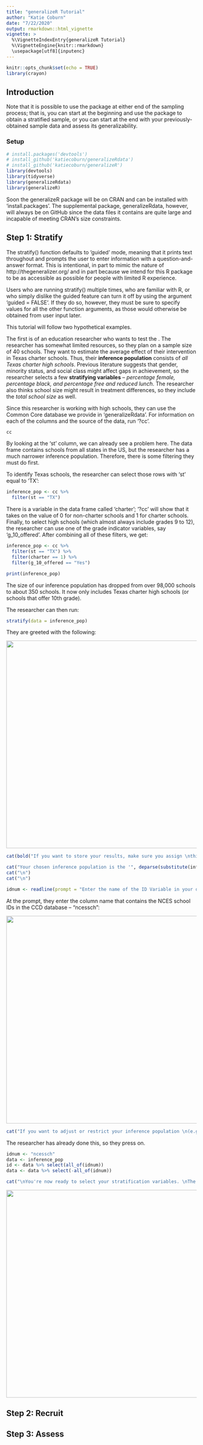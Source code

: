 ```yaml
---
title: "generalizeR Tutorial"
author: "Katie Coburn"
date: "7/22/2020"
output: rmarkdown::html_vignette
vignette: >
  %\VignetteIndexEntry{generalizeR Tutorial}
  %\VignetteEngine{knitr::rmarkdown}
  \usepackage[utf8]{inputenc}
---
```


```r
knitr::opts_chunk$set(echo = TRUE)
library(crayon)
```

## Introduction

Note that it is possible to use the package at either end of the sampling process; that is, you can start at the beginning and use the package to obtain a stratified sample, or you can start at the end with your previously-obtained sample data and assess its generalizability.

### Setup

```r
# install.packages('devtools')
# install_github('katiecoburn/generalizeRdata')
# install_github('katiecoburn/generalizeR')
library(devtools)
library(tidyverse)
library(generalizeRdata)
library(generalizeR)
```

Soon the generalizeR package will be on CRAN and can be installed with 'install.packages'. The supplemental package, generalizeRdata, however, will always be on GitHub since the data files it contains are quite large and incapable of meeting CRAN's size constraints.

## Step 1: Stratify

The stratify() function defaults to 'guided' mode, meaning that it prints text throughout and prompts the user to enter information with a question-and-answer format. This is intentional, in part to mimic the nature of http://thegeneralizer.org/ and in part because we intend for this R package to be as accessible as possible for people with limited R experience.

Users who are running stratify() multiple times, who are familiar with R, or who simply dislike the guided feature can turn it off by using the argument 'guided = FALSE'. If they do so, however, they must be sure to specify values for all the other function arguments, as those would otherwise be obtained from user input later.

This tutorial will follow two hypothetical examples. 

The first is of an education researcher who wants to test the . The researcher has somewhat limited resources, so they plan on a sample size of 40 schools. They want to estimate the average effect of their intervention in Texas charter schools. Thus, their **inference population** consists of *all Texas charter high schools*. Previous literature suggests that gender, minority status, and social class might affect gaps in achievement, so the researcher selects a few **stratifying variables** -- *percentage female, percentage black, and percentage free and reduced lunch*. The researcher also thinks school size might result in treatment differences, so they include the *total school size* as well.

Since this researcher is working with high schools, they can use the Common Core database we provide in 'generalizeRdata'. For information on each of the columns and the source of the data, run '?cc'.

```r
cc
```

By looking at the 'st' column, we can already see a problem here. The data frame contains schools from all states in the US, but the researcher has a much narrower inference population. Therefore, there is some filtering they must do first.

To identify Texas schools, the researcher can select those rows with 'st' equal to 'TX':

```r
inference_pop <- cc %>% 
  filter(st == "TX")
```

There is a variable in the data frame called 'charter'; '?cc' will show that it takes on the value of 0 for non-charter schools and 1 for charter schools. Finally, to select high schools (which almost always include grades 9 to 12), the researcher can use one of the grade indicator variables, say 'g_10_offered'. After combining all of these filters, we get:

```r
inference_pop <- cc %>% 
  filter(st == "TX") %>% 
  filter(charter == 1) %>% 
  filter(g_10_offered == "Yes")

print(inference_pop)
```

The size of our inference population has dropped from over 98,000 schools to about 350 schools. It now only includes Texas charter high schools (or schools that offer 10th grade).

The researcher can then run:

```r
stratify(data = inference_pop)
```

They are greeted with the following:

<img src="fig_1.png" width="550"/>

```r
cat(bold("If you want to store your results, make sure you assign \nthis function to an object.\n\n"))

cat("Your chosen inference population is the '", deparse(substitute(inference_pop)), "' dataset.", sep = "")
cat("\n")
cat("\n")

idnum <- readline(prompt = "Enter the name of the ID Variable in your dataset: ")
```

At the prompt, they enter the column name that contains the NCES school IDs in the CCD database -- "ncessch":

<img src="fig_2.png" width="550"/>

```r
cat("If you want to adjust or restrict your inference population \n(e.g., if you are interested in only one location, etc.), \nmake sure that you have altered the data frame appropriately. \nIf you need to alter your data frame, you can exit this \nfunction, use dplyr::filter(), and \nreturn.\n")
```

The researcher has already done this, so they press on.

```r
idnum <- "ncessch"
data <- inference_pop
id <- data %>% select(all_of(idnum))
data <- data %>% select(-all_of(idnum))
```

```r
cat("\nYou're now ready to select your stratification variables. \nThe following are the variables available in your dataset.")
```

<img src="fig_3.png" width="550"/>

## Step 2: Recruit

## Step 3: Assess
